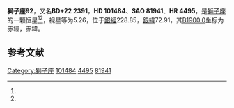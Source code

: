 {{Starbox begin
| name = 獅子座92
}}
{{Starbox observe
| epoch = [[J2000.0|J2000.0]]
| constell = [[獅子座|獅子座]]<ref name=SIMBAD>{{cite web
 | url=http://simbad.u-strasbg.fr/simbad/sim-id?Ident=HR+4495
 | title=Pulsating variable Star
 | publisher=Centre de Données astronomiques de Strasbourg
 | work=SIMBAD
 | accessdate=2012-07-13
 | archive-date=2016-03-17
 | archive-url=https://web.archive.org/web/20160317093020/http://simbad.u-strasbg.fr/simbad/sim-id?Ident=HR+4495
 | dead-url=no
 }}</ref><ref name=DATA>{{cite web
 | url=http://vizier.u-strasbg.fr/viz-bin/VizieR-5?-out.add=.&-source=5050&-corr=PK=HR&-out.max=9999&HR=4495
 | title=VizieR Detailed Page
 | accessdate=2012-07-13
 | archive-date=2016-03-04
 | archive-url=https://web.archive.org/web/20160304232842/http://vizier.u-strasbg.fr/viz-bin/VizieR-5?-out.add=.&-source=5050&-corr=PK=HR&-out.max=9999&HR=4495
 | dead-url=no
 }}</ref>
| 星官 = 
| ra = {{RA|11|40|47.1}}<ref name=SIMBAD /><ref name=DATA />
| dec = {{DEC|+21|21|10}}<ref name=SIMBAD /><ref name=DATA />
| appmag_v = 5.26<ref name=SIMBAD /><ref name=DATA />
}}
{{Starbox character
| class = K1III<ref name=SIMBAD /><ref name=DATA />
| b-v = 0.98<ref name=SIMBAD /><ref name=DATA />
| u-b = 0.44?<ref name=SIMBAD /><ref name=DATA />
| r-i = 0.48<ref name=SIMBAD /><ref name=DATA />
| variable = 
}}
{{Starbox astrometry
| radial_v = 0.44
| prop_mo_ra = 9
| parallax = 
| p_error = 
}}
{{Starbox catalog
| names =BD+22 2391，[[SAO星表|SAO]] 81941，[[HD星表|HD]] 101484，[[HR星表|HR]] 4495}}
{{Starbox reference |Simbad=HR+4495}}
{{Starbox end}}

'''獅子座92'''，又名'''BD+22 2391'''，'''HD 101484'''、'''SAO 81941'''、'''HR 4495'''，是[[獅子座|獅子座]]的一颗恒星<ref name=SIMBAD /><ref name=DATA />，视星等为5.26，位于[[銀道座標系|銀經]]228.85，[[銀道座標系|銀緯]]72.91，其[[B1900.0|B1900.0]]坐标为赤經{{RA|11|35|35.1}}，赤緯{{DEC|+21|72.91|30}}。

== 参考文献 ==
{{reflist}}

{{star-stub}}

{{獅子座恒星}}
[[Category:獅子座|Category:獅子座]]
[[Category:HD和HDE天體|101484]]
[[Category:HR天體|4495]]
[[Category:SAO天體|81941]]